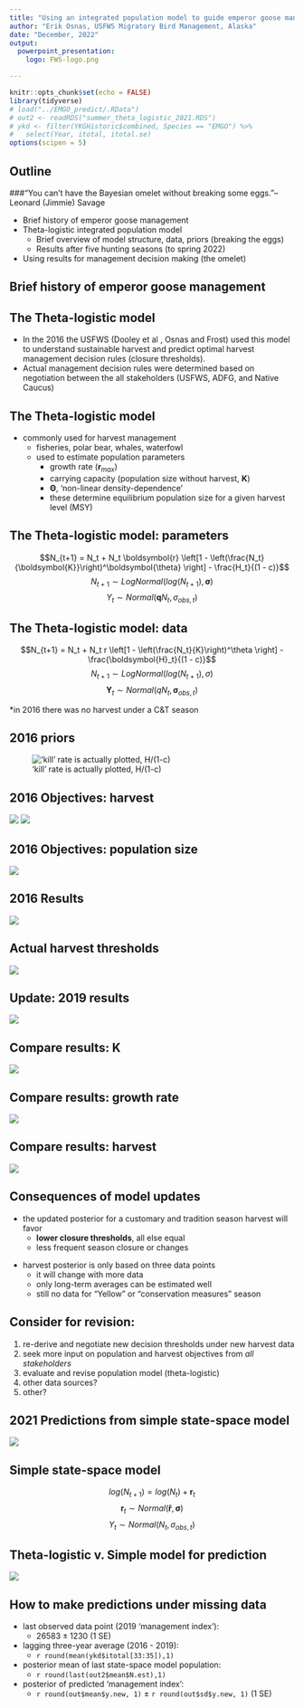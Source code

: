 ```yaml
---
title: "Using an integrated population model to guide emperor goose management under extreme uncertainty"
author: "Erik Osnas, USFWS Migratory Bird Management, Alaska"
date: "December, 2022"
output: 
  powerpoint_presentation:  
    logo: FWS-logo.png  

---
```


```r
knitr::opts_chunk$set(echo = FALSE)
library(tidyverse)
# load("../EMGO_predict/.RData")
# out2 <- readRDS("summer_theta_logistic_2021.RDS")
# ykd <- filter(YKGHistoric$combined, Species == "EMGO") %>% 
#   select(Year, itotal, itotal.se)
options(scipen = 5)
```

## Outline

###"You can't have the Bayesian omelet without breaking some eggs."--Leonard (Jimmie) Savage

- Brief history of emperor goose management
- Theta-logistic integrated population model
  - Brief overview of model structure, data, priors (breaking the eggs)
  - Results after five hunting seasons (to spring 2022)
- Using results for management decision making (the omelet)


## Brief history of emperor goose management

## The Theta-logistic model
- In the 2016 the USFWS (Dooley et al , Osnas and Frost) used this model to understand sustainable harvest and predict optimal harvest management decision rules (closure thresholds).  
\newline
- Actual management decision rules were determined based on negotiation between the all stakeholders (USFWS, ADFG, and Native Caucus) 

## The Theta-logistic model
- commonly used for harvest management  
  * fisheries, polar bear, whales, waterfowl
  * used to estimate population parameters
    * growth rate ($\boldsymbol{r}_{max}$)
    * carrying capacity (population size without harvest, $\boldsymbol{K}$)
    * $\boldsymbol\Theta$, 'non-linear density-dependence'
    * these determine equilibrium population size for a given harvest level (MSY)

## The Theta-logistic model: parameters
$$N_{t+1} = N_t + N_t \boldsymbol{r} \left[1 - \left(\frac{N_t}{\boldsymbol{K}}\right)^\boldsymbol{\theta} \right] - \frac{H_t}{(1 - c)}$$
\newline
$$N_{t+1} \sim LogNormal(log(N_{t+1}), \boldsymbol\sigma)$$
\newline
$$Y_t \sim Normal(\boldsymbol{q} N_t, \sigma_{obs,t})$$

## The Theta-logistic model: data
$$N_{t+1} = N_t + N_t r \left[1 - \left(\frac{N_t}{K}\right)^\theta \right] - \frac{\boldsymbol{H}_t}{(1 - c)}$$
\newline
$$N_{t+1} \sim LogNormal(log(N_{t+1}), \sigma)$$
\newline
$$\boldsymbol{Y}_t \sim Normal(q N_t, \boldsymbol{\sigma}_{obs,t})$$
\newline  

*in 2016 there was no harvest under a C&T season

## 2016 priors

!['kill' rate is actually plotted, H/(1-c)](harvest_plot-1.png)

## 2016 Objectives: harvest
![](H_utility-1.png) ![](P_utility-1.png)

## 2016 Objectives: population size
![](P_utility-1.png)

## 2016 Results
![](plot_on_data-1.png)

## Actual harvest thresholds
![](emgo-update-2019.PNG)  

## Update: 2019 results
![](theta-logistic-2021.png)

## Compare results: K
![](compare-K-posteriors.png)

## Compare results: growth rate
![](compare-r_max-posteriors.png)

## Compare results: harvest
![](compare-harvest-prior-posterior.png)

## Consequences of model updates
- the updated posterior for a customary and tradition season harvest will favor 
  - **lower closure thresholds**, all else equal
  - less frequent season closure or changes
  
\newline

- harvest posterior is only based on three data points
  - it will change with more data
  - only long-term averages can be estimated well
  - still no data for "Yellow" or "conservation measures" season

## Consider for revision:

1.  re-derive and negotiate new decision thresholds under new harvest data
2.  seek more input on population and harvest objectives from *all stakeholders*
3.  evaluate and revise population model (theta-logistic)
4.  other data sources?
5.  other?

## 2021 Predictions from simple state-space model
![](../EMGO_predict/ssm1.NewData.png)  

## Simple state-space model
$$log(N_{t+1}) = log(N_t) + \boldsymbol{r}_t $$
\newline
$$\boldsymbol{r}_{t} \sim Normal(\boldsymbol{\hat r}, \boldsymbol\sigma)$$
\newline
$$Y_t \sim Normal( N_t, \sigma_{obs,t})$$

## Theta-logistic v. Simple model for prediction
![](compare-thelta-logistic-simple.png)

## How to make predictions under missing data
- last observed data point (2019 'management index'): 
  - $26583 \pm 1230$ (1 SE)
- lagging three-year average (2016 - 2019): 
  - `r round(mean(ykd$itotal[33:35]),1)`
- posterior mean of last state-space model population: 
  - `r round(last(out2$mean$N.est),1)`
- posterior of predicted 'management index': 
  - `r round(out$mean$y.new, 1)` $\pm$ `r round(out$sd$y.new, 1)` (1 SE)
